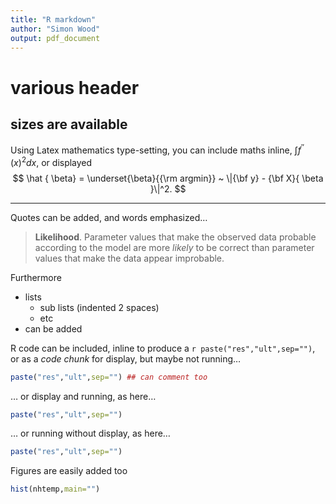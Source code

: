 ```yaml
---
title: "R markdown"
author: "Simon Wood"
output: pdf_document
---
```

# various header
## sizes are available 

Using Latex mathematics type-setting, you can include maths inline, $\int f^{\prime\prime}(x)^2 dx$, or displayed
$$
\hat { \beta} = \underset{\beta}{{\rm argmin}} ~ \|{\bf y} - {\bf X}{ \beta }\|^2.
$$


***

Quotes can be added, and words emphasized...

> **Likelihood**. Parameter values that make the observed data probable according to the model are more *likely* to be correct than parameter values that make the data appear improbable.

Furthermore

* lists
  * sub lists (indented 2 spaces)
  * etc
* can be added

R code can be included, inline to produce a `r paste("res","ult",sep="")`, or as a *code chunk* for display, but maybe not running...
```r
paste("res","ult",sep="") ## can comment too
```
... or display and running, as here...
```r
paste("res","ult",sep="")
```
... or running without display, as here...
```r
paste("res","ult",sep="")
```
Figures are easily added too
```r
hist(nhtemp,main="")
```